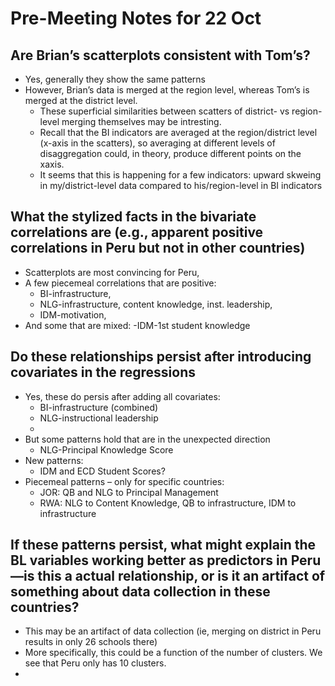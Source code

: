 # Pre-Meeting Notes for 22 Oct

## Are Brian's scatterplots consistent with Tom's?
- Yes, generally they show the same patterns
- However, Brian's data is merged at the region level, whereas Tom's is merged at the district level.
  - These superficial similarities between scatters of district- vs region-level merging themselves may be intresting.
  - Recall that the BI indicators are averaged at the region/district level (x-axis in the scatters), so averaging at different levels of disaggregation could, in theory, produce different points on the xaxis.
  - It seems that this is happening for a few indicators: upward skweing in my/district-level data compared to his/region-level in BI indicators 

## What the stylized facts in the bivariate correlations are (e.g., apparent positive correlations in Peru but not in other countries)
  - Scatterplots are most convincing for Peru,
  - A few piecemeal correlations that are positive:
    - BI-infrastructure,
    - NLG-infrastructure, content knowledge, inst. leadership,
    - IDM-motivation,
  - And some that are mixed:
    -IDM-1st student knowledge

##	Do these relationships persist after introducing covariates in the regressions 
- Yes, these do persis after adding all covariates:
  - BI-infrastructure (combined)
  - NLG-instructional leadership
  - 
- But some patterns hold that are in the unexpected direction
  - NLG-Principal Knowledge Score

- New patterns:
  - IDM and ECD Student Scores?

- Piecemeal patterns -- only for specific countries:
  - JOR: QB and NLG to Principal Management
  - RWA: NLG to Content Knowledge, QB to infrastructure, IDM to infrastructure




## If these patterns persist, what might explain the BL variables working better as predictors in Peru—is this a actual relationship, or is it an artifact of something about data collection in these countries?
- This may be an artifact of data collection (ie, merging on district in Peru results in only 26 schools there)
- More specifically, this could be a function of the number of clusters. We see that Peru only has 10 clusters.
-
